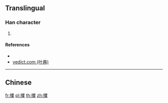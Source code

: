 {{character info/new}}
==Translingual==

===Han character===
{{Han char|rn=64|rad=手|as=13|sn=16|four=|canj=QTCD|ids=⿰扌業}}

# {{defn|Han|sort=手13}}

====References====
* {{Han ref|kx=0458.060|dkj=12797|hdz=31968.020|uh=64C8|ud=25800}}
* [http://yedict.com/htm/64/64C8.htm yedict.com (叶典)]

----

==Chinese==
{{zh-see|撲|v}}

[[fr:擈]]
[[pl:擈]]
[[th:擈]]
[[zh:擈]]